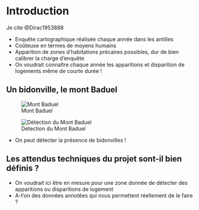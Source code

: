 # Introduction

Je cite @Dirac1953888


- Enquête cartographique réalisée chaque année dans les antilles
- Coûteuse en termes de moyens humains
- Apparition de zones d'habitations précaires possibles, dur de bien calibrer la charge d'enquête
- On voudrait connaître chaque année les apparitions et disparition de logements même de courte durée !


## Un bidonville, le mont Baduel
![Mont Baduel](figures/MontBaduel_2.png){#fig-mont-baduel}

![Détection du Mont Baduel](figures/Detection_mont_baduel.png){#fig-detec-mont-baduel}

- On peut détecter la présence de bidonvilles ! 

## Les attendus techniques du projet sont-il bien définis ?

- On voudrait ici être en mesure pour une zone donnée de détecter des apparitions ou disparitions de logement 
- A-t'on des données annotées qui nous permettent réellement de le faire ?
